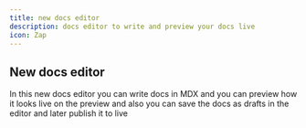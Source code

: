 ```yaml
---
title: new docs editor
description: docs editor to write and preview your docs live
icon: Zap
---
```

## New docs editor

In this new docs editor you can write docs in MDX and you can preview how it looks live on the preview and also you can save the docs as drafts in the editor and later publish it to live 
